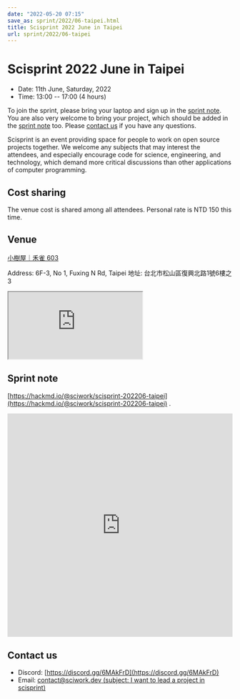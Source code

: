 ```yaml
---
date: "2022-05-20 07:15"
save_as: sprint/2022/06-taipei.html
title: Scisprint 2022 June in Taipei
url: sprint/2022/06-taipei
---
```


# Scisprint 2022 June in Taipei

- Date: 11th June, Saturday, 2022
- Time: 13:00 \-- 17:00 (4 hours)

To join the sprint, please bring your laptop and sign up in the [sprint
note](#sprint-note). You are also very welcome to bring your project,
which should be added in the [sprint note](#sprint-note) too. Please
[contact us](#contact-us) if you have any questions.

Scisprint is an event providing space for people to work on open source
projects together. We welcome any subjects that may interest the
attendees, and especially encourage code for science, engineering, and
technology, which demand more critical discussions than other
applications of computer programming.

## Cost sharing

The venue cost is shared among all attendees. Personal rate is NTD 150
this time.

## Venue

[小樹屋｜禾雀 603](https://thehapp.com/space/187)

Address: 6F-3, No 1, Fuxing N Rd, Taipei
地址: 台北市松山區復興北路1號6樓之3

<div
  style={{
    overflow: "hidden",
    paddingBottom: "56.25%",
    position: "relative",
    height: 0,
  }}
>
  <iframe
    src="https://www.google.com/maps/embed?pb=!1m14!1m8!1m3!1d14458.366290382732!2d121.5442257!3d25.0479311!3m2!1i1024!2i768!4f13.1!3m3!1m2!1s0x0%3A0x6c2c9ec3c7d73960!2zSGFwcC4g5bCP5qi55bGL772c56a-6ZuA5YiG6aSo!5e0!3m2!1sen!2stw!4v1653000843525!5m2!1sen!2stw"
    style={{
      left: 0,
      top: 0,
      height: "100%",
      width: "100%",
      position: "absolute",
      border: 0,
    }}
    allowfullscreen=""
    aria-hidden="false"
    tabindex="0"
    loading="lazy"
  ></iframe>
</div>

## Sprint note

[https://hackmd.io/@sciwork/scisprint-202206-taipei](https://hackmd.io/@sciwork/scisprint-202206-taipei) .

<iframe
  width="100%"
  height="500"
  src="https://hackmd.io/@sciwork/scisprint-202206-taipei"
  frameBorder="0"
></iframe>

## Contact us

- Discord: [https://discord.gg/6MAkFrD](https://discord.gg/6MAkFrD)
- Email: [contact@sciwork.dev (subject: I want to lead a project in
  scisprint)](mailto:contact@sciwork.dev?subject=[sciwork]%20I%20want%20to%20lead%20a%20project%20in%20scisprint)

